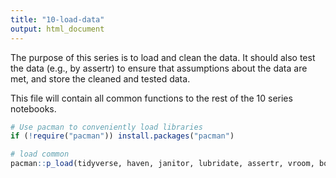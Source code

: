 ```yaml
---
title: "10-load-data"
output: html_document
---
```


The purpose of this series is to load and clean the data.  It should also test the data (e.g., by assertr) to ensure that assumptions about the data are met, and store the cleaned and tested data.

This file will contain all common functions to the rest of the 10 series notebooks.

```r
# Use pacman to conveniently load libraries
if (!require("pacman")) install.packages("pacman")

# load common
pacman::p_load(tidyverse, haven, janitor, lubridate, assertr, vroom, boxr, fs)
```

